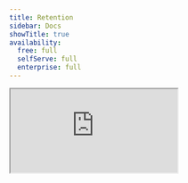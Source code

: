 ```yaml
---
title: Retention
sidebar: Docs
showTitle: true
availability:
  free: full
  selfServe: full
  enterprise: full
---
```


<iframe 
    src="https://www.youtube-nocookie.com/embed/2jQco8hEvTI?start=658"
    className="rounded shadow-xl"
/>

Retention is a type of insight that shows you how many users return during subsequent periods. 

They're useful for answering questions like:

- Are new sign ups coming back to use your product after trying it?
- Is a new feature or user experience improving retention? 
- What type of user retains the best?

Retention insights are also a vital tool for evaluating whether you've [achieved product-market fit](/founders/product-market-fit-game).

## Creating a retention insight

Retention insights support both [events](/docs/data/events) and [actions](/docs/data/actions).

When you create a retention insight, you're defining two things:

1. A cohort event – an event or action that determines if the user is a part of a cohort.
2. A retention event – an event or action that determines whether a users has been retained.

It often, but not always, makes sense to use the same event or action for both.

<ProductScreenshot
    imageLight = {"https://res.cloudinary.com/dmukukwp6/image/upload/config_light_11286adf1f.png"} 
    imageDark = {"https://res.cloudinary.com/dmukukwp6/image/upload/config_dark_e71c12764d.png"}
    alt="Retention config" 
    classes="rounded"
/>

In the example above, we used an action called 'Product Interactions' for both. We grouped users by 'Unique users' and chosen users who did the 'Product Interactions' action for the first time during a six-week period.

You can also:

- Analyze retention for groups of users, such as all users in the same organization, company, or account. This is useful if your customers are companies with many users, but not all of them are active. This [requires group analytics](/docs/product-analytics/group-analytics).

- Define the retention period by any number of hours, days, weeks, or months. To analyze retention across a whole year, for example, you should configure your insight to say "in the last 12 months".

- Filter your retention insights using filter groups, such as event properties (country, device, etc.), person properties (job title, company name, etc.), feature flags (users who have a flag enabled), and existing [cohorts](/data/cohorts) (pre-defined groups of users).

- Choose between **first time retention** and **recurring retention**. Recurring retention counts a user as part of a cohort if they performed the cohort event during that time period, irrespective of it was their first time or not. First time retention only counts a user as part of the cohort if it was their first time performing the cohort event.

## Understanding retention insights

Retention insights are visualized in two ways:

1. A **retention graph**, where each cohorts retention is rendered in a comparable line graph.
2. A **cohort retention table**, where the same data is shown in a table.

<ProductScreenshot
    imageLight = {"https://res.cloudinary.com/dmukukwp6/image/upload/retention_light_805120c74c.png"} 
    imageDark = {"https://res.cloudinary.com/dmukukwp6/image/upload/retention_dark_c319006162.png"}
    alt="Retention config" 
    classes="rounded"
/>

By default, both show the percentage of users who retained in each cohort relative to 'Week 0'

- **Column A** denotes the cohort. This retention insight is grouped by week, so it shows the date range of the six most recent weeks, and the seventh currently incomplete week. 

- **Column B** shows the size of each individual cohort. As noted earlier, retention insights default to unique users, but they can also be grouped by unique organizations, companies, etc.

- **Column C** is 'Week 0' – i.e. the week in which the cohort event or action first took place. This is always 100% because all users in that cohort must perform the event to be included. This would be 'Hour 0', 'Day 0', or 'Month 0' if you choose a different time period.

- **Column D** is Week 2 – i.e. the second week after the cohort was created. In this example, 27.4% of the 'May 20 to May 26' cohort retained, or 372 users.

When analyzing retention insights, remember that:

- Users cannot exist in more than one cohort – i.e. a user in the 'May 20 to May 26' won't also appear in the 'Jun 3 to Jun 9' cohort.

- Users can appear in more than one retention period – i.e. they could be counted in both 'Week 1' and 'Week 3', or all six weeks. This means, for example, that it's possible for a later period to have higher retention than an earlier period. This could suggest that users tend to return in a regular pattern – i.e. every few weeks or days – to perform a specific task.

- Retention insights only show you whether users performed an action or event, not how often. For that, create a [stickiness insight](/docs/product-analytics/stickiness).

##  Retention vs. Stickiness

[Stickiness](/docs/product-analytics/stickiness) and retention insights can look very similar, but they tell you different things:

-   **Retention** measures the percentage of users who came back and performed an event within a given period **at least once**
-   **Stickiness** measures **how many** times within a period a user performed an event

Retention is good for seeing how well you're doing at keeping users engaged overall. Stickiness is useful for seeing deeply users are engaging with your product and helps you identify the most engaged users.